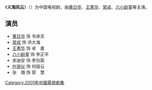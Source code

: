 {{expand|time=2017-03-18T02:01:38+00:00}}
{{unreferenced|time=2017-03-18T02:01:38+00:00}}
{{Infobox television
| show_name     = 义海风云
| eng_name      = A Fight to the Justice
| genre         = 商战剧
| writer        = 颜　博
| 监制          = 梁立成、於　敏、欧阳常林、刘沙白
| starring      = [[黃日華|黄日华]]、[[葉麗儀|叶丽仪]]、[[常戎|常戎]]、[[王菁華|王菁华]]、[[六小龄童|六小龄童]]、余迪安
| director      = 田耕民、王　鸣
| country       = {{CHNML}}
| language      = 普通话、粤语
| num_episodes  = 30
| runtime       = 50分钟
| first_aired   = 2001年1月1日
| last_aired    = 2月15日
| show_name_zh-my = Pearly Dream （家娱频道）
}}

《'''义海风云'''》（{{lang-en|'''A Fight to the Justice'''}}）为中国电视剧，由[[黃日華|黄日华]]、[[王菁華|王菁华]]、[[常戎|常戎]]、[[六小龄童|六小龄童]]等主演。

==演员==
* [[黃日華|黄日华]] 饰 韦岸天
* [[常戎|常戎]] 饰 洪大海
* [[王菁華|王菁华]] 饰 卓　嘉
* [[六小龄童|六小龄童]] 饰 李正平
* 余迪安 饰 李剑英
* [[葉麗儀|叶丽仪]] 饰 何丽云
* 张　璐 饰 郭　慧

[[Category:2001年中國電視劇集|Category:2001年中國電視劇集]]